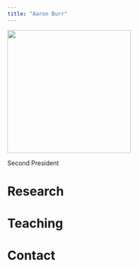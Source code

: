 ```yaml
---
title: "Aaron Burr"
---
```


![]({{< placeholder 200 100 format:svg >}}){width=20em}

Second President

# Research

# Teaching

# Contact
